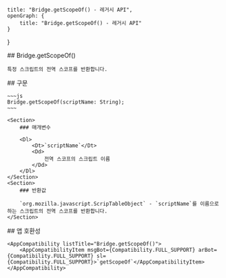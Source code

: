 
    title: "Bridge.getScopeOf() - 레거시 API",
    openGraph: {
        title: "Bridge.getScopeOf() - 레거시 API"
    }
}

<Section>
    ## Bridge.getScopeOf()

    특정 스크립트의 전역 스코프를 반환합니다.
</Section>
<Section>
    ## 구문

    ~~~js
    Bridge.getScopeOf(scriptName: String);
    ~~~

    <Section>
        ### 매개변수

        <Dl>
            <Dt>`scriptName`</Dt>
            <Dd>
                전역 스코프의 스크립트 이름
            </Dd>
        </Dl>
    </Section>
    <Section>
        ### 반환값

        `org.mozilla.javascript.ScripTableObject` - `scriptName`를 이름으로 하는 스크립트의 전역 스코프를 반환합니다.
    </Section>
</Section>
<Section>
    ## 앱 호환성

    <AppCompatibility listTitle="Bridge.getScopeOf()">
        <AppCompatibilityItem msgBot={Compatibility.FULL_SUPPORT} arBot={Compatibility.FULL_SUPPORT} sl={Compatibility.FULL_SUPPORT}>`getScopeOf`</AppCompatibilityItem>
    </AppCompatibility>
</Section>